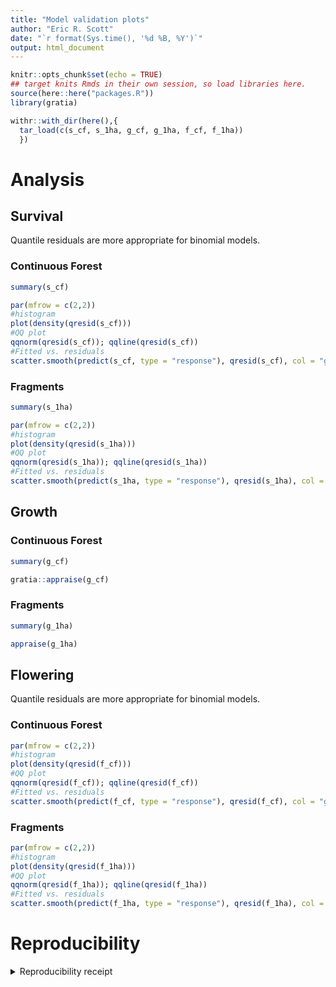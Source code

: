 ```yaml
---
title: "Model validation plots"
author: "Eric R. Scott"
date: "`r format(Sys.time(), '%d %B, %Y')`"
output: html_document
---
```


```r
knitr::opts_chunk$set(echo = TRUE)
## target knits Rmds in their own session, so load libraries here.
source(here::here("packages.R"))
library(gratia)
```

```r
withr::with_dir(here(),{
  tar_load(c(s_cf, s_1ha, g_cf, g_1ha, f_cf, f_1ha))
  })
```

# Analysis

## Survival

Quantile residuals are more appropriate for binomial models.

### Continuous Forest

```r
summary(s_cf)
```


```r
par(mfrow = c(2,2))
#histogram
plot(density(qresid(s_cf)))
#QQ plot
qqnorm(qresid(s_cf)); qqline(qresid(s_cf))
#Fitted vs. residuals
scatter.smooth(predict(s_cf, type = "response"), qresid(s_cf), col = "grey")
```
### Fragments

```r
summary(s_1ha)
```


```r
par(mfrow = c(2,2))
#histogram
plot(density(qresid(s_1ha)))
#QQ plot
qqnorm(qresid(s_1ha)); qqline(qresid(s_1ha))
#Fitted vs. residuals
scatter.smooth(predict(s_1ha, type = "response"), qresid(s_1ha), col = "grey")
```

## Growth
### Continuous Forest
```r
summary(g_cf)
```

```r
gratia::appraise(g_cf)
```

### Fragments

```r
summary(g_1ha)
```

```r
appraise(g_1ha)
```

## Flowering

Quantile residuals are more appropriate for binomial models.

### Continuous Forest

```r
par(mfrow = c(2,2))
#histogram
plot(density(qresid(f_cf)))
#QQ plot
qqnorm(qresid(f_cf)); qqline(qresid(f_cf))
#Fitted vs. residuals
scatter.smooth(predict(f_cf, type = "response"), qresid(f_cf), col = "grey")
```

### Fragments

```r
par(mfrow = c(2,2))
#histogram
plot(density(qresid(f_1ha)))
#QQ plot
qqnorm(qresid(f_1ha)); qqline(qresid(f_1ha))
#Fitted vs. residuals
scatter.smooth(predict(f_1ha, type = "response"), qresid(f_1ha), col = "grey")
```

# Reproducibility

<details><summary>Reproducibility receipt</summary>

```r
## datetime
Sys.time()

## repository
if(requireNamespace('git2r', quietly = TRUE)) {
  git2r::repository()
} else {
  c(
    system2("git", args = c("log", "--name-status", "-1"), stdout = TRUE),
    system2("git", args = c("remote", "-v"), stdout = TRUE)
  )
}

## session info
sessionInfo()
```

</details>

